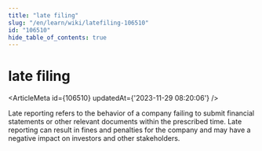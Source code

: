 ```yaml
---
title: "late filing"
slug: "/en/learn/wiki/latefiling-106510"
id: "106510"
hide_table_of_contents: true
---
```



# late filing

<ArticleMeta id={106510} updatedAt={'2023-11-29 08:20:06'} />
<div className='border-solid border-b border-t-0 my-4 border-[var(--ifm-color-gray-300)]' />

Late reporting refers to the behavior of a company failing to submit financial statements or other relevant documents within the prescribed time. Late reporting can result in fines and penalties for the company and may have a negative impact on investors and other stakeholders.

